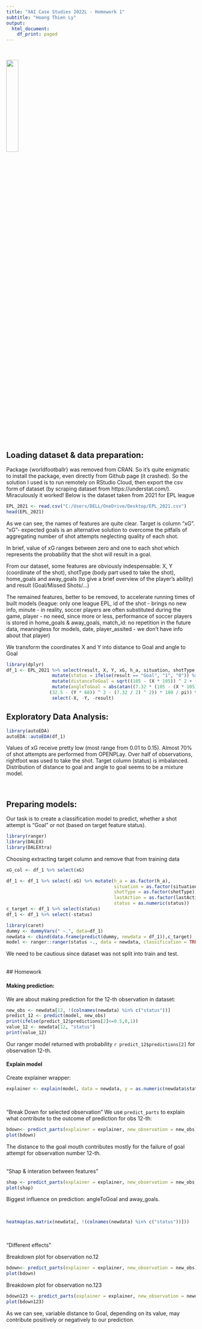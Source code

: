 ---
title: "XAI Case Studies 2022L - Homework 1"
subtitle: "Hoang Thien Ly"
output:
  html_document:
    df_print: paged
---

<br>

![](https://i.pinimg.com/736x/9b/ce/b8/9bceb8d6b026d592bb976c01add2ec04.jpg){width=25%}

<br>


## Loading dataset & data preparation:


Package {worldfootballr} was removed from CRAN. So it's quite enigmatic to install the package, even directly from Github page (it crashed). So the solution I used is to run remotely on RStudio Cloud, then export the csv form of dataset (by scraping dataset from https://understat.com/). Miraculously it worked! Below is the dataset taken from 2021 for EPL league

```{r, load_data, message=FALSE}
EPL_2021 <- read.csv("C:/Users/DELL/OneDrive/Desktop/EPL_2021.csv")
head(EPL_2021)
```

As we can see, the names of features are quite clear. Target is column "xG". "xG"- expected goals is an alternative solution to overcome the pitfalls of aggregating number of shot attempts neglecting quality of each shot.

In brief, value of xG ranges between zero and one to each shot which represents the probability that the shot will result in a goal.

From our dataset, some features are obviously indespensable: X, Y (coordinate of the shot), shotType (body part used to take the shot), home_goals and away_goals (to give a brief overview of the player's ability) and result (Goal/Missed Shots/...)

The remained features, better to be removed, to accelerate running times of built models (league: only one league EPL, id of the shot - brings no new info, minute - in reality, soccer players are often substituted during the game, player - no need, since more or less, performance of soccer players is stored in home_goals & away_goals, match_id: no repetition in the future data, meaningless for models, date, player_assited - we don't have info about that player)


We transform the coordinates X and Y into distance to Goal and angle to Goal
```{r, transform_data, message=FALSE}
library(dplyr)
df_1 <- EPL_2021 %>% select(result, X, Y, xG, h_a, situation, shotType, home_goals, away_goals, lastAction) %>%
                 mutate(status = ifelse(result == "Goal", "1", "0")) %>%
                 mutate(distanceToGoal = sqrt((105 - (X * 105)) ^ 2 + (32.5 - (Y * 68)) ^ 2)) %>%
                 mutate(angleToGoal = abs(atan((7.32 * (105 - (X * 105))) / ((105 - (X * 105))^2 + 
                (32.5 - (Y * 68)) ^ 2 - (7.32 / 2) ^ 2)) * 180 / pi)) %>%
                 select(-X, -Y, -result)
```



## Exploratory Data Analysis:
```{r, autoEDA,message=FALSE}
library(autoEDA)
autoEDA::autoEDA(df_1)
```

Values of xG receive pretty low (most range from 0.01 to 0.15). Almost 70% of shot attempts are performed from OPENPLay. Over half of observations, rightfoot was used to take the shot. Target column (status) is imbalanced. Distribution of distance to goal and angle to goal seems to be a mixture model.
  

<br>



## Preparing models:

Our task is to create a classification model to predict, whether a shot attempt is "Goal" or not (based on target feature status).


```{r, import libraries , message=FALSE}
library(ranger)
library(DALEX)
library(DALEXtra)
```

Choosing extracting target column and remove that from training data

```{r, train_model, message = FALSE}
xG_col <- df_1 %>% select(xG)

df_1 <- df_1 %>% select(-xG) %>% mutate(h_a = as.factor(h_a),
                                        situation = as.factor(situation),
                                        shotType = as.factor(shotType),
                                        lastAction = as.factor(lastAction),
                                        status = as.numeric(status))
c_target <- df_1 %>% select(status)
df_1 <- df_1 %>% select(-status)

library(caret)
dummy <- dummyVars(" ~.", data=df_1)
newdata <- cbind(data.frame(predict(dummy, newdata = df_1)),c_target)
model <- ranger::ranger(status ~., data = newdata, classification = TRUE, probability = TRUE)
```

We need to be cautious since dataset was not split into train and test.

<br>
## Homework

#### Making prediction:
We are about making prediction for the 12-th observation in dataset:
```{r prediction12}
new_obs <- newdata[12, !(colnames(newdata) %in% c("status"))]
predict_12 <- predict(model, new_obs)
print(ifelse(predict_12$predictions[2]<=0.5,0,1))
value_12 <- newdata[12, "status"]
print(value_12)
```

Our ranger model returned with probability `r predict_12$predictions[2]` for observation 12-th.


#### Explain model

Create explainer wrapper:
```{r, explainer}
explainer <- explain(model, data = newdata, y = as.numeric(newdata$status), label = 'ranger model')
```
<br>

"Break Down for selected observation"
We use `predict_parts` to explain what contribute to the outcome of prediction for obs 12-th:

```{r predict_parts12_1}
bdown<- predict_parts(explainer = explainer, new_observation = new_obs)
plot(bdown)
```

The distance to the goal mouth contributes mostly for the failure of goal attempt for observation number 12-th.

<br>
"Shap & interation between features"

```{r predict_parts12_shap_}
shap <- predict_parts(explainer = explainer, new_observation = new_obs, type = 'shap', B = 5)
plot(shap)
```

Biggest influence on prediction: angleToGoal and away_goals.


<br>
```{r}
heatmap(as.matrix(newdata[, !(colnames(newdata) %in% c("status"))]))
```



<br>

"Different effects"

Breakdown plot for observation no.12
```{r predict_parts12}
bdown<- predict_parts(explainer = explainer, new_observation = new_obs)
plot(bdown)
```

Breakdown plot for observation no.123
```{r predict_parts123}
bdown123 <- predict_parts(explainer = explainer, new_observation = newdata[123, !(colnames(newdata) %in% c("status"))])
plot(bdown123)
```

As we can see, variable distance to Goal, depending on its value, may contribute positively or negatively to our prediction.



